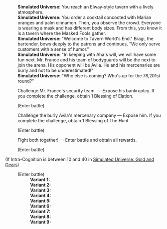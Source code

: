 {{Dialogue Start}}
:'''Simulated Universe:''' You reach an Elway-style tavern with a lively atmosphere.
:'''Simulated Universe:''' You order a cocktail concocted with Marian oranges and palm cinnamon. Then, you observe the crowd. Everyone is wearing a mask and has different body sizes. From this, you know it is a tavern where the Masked Fools gather.
:'''Simulated Universe:''' "Welcome to Tavern World's End." Bragi, the bartender, bows deeply to the patrons and continues, "We only serve customers with a sense of humor."
:'''Simulated Universe:''' "In keeping with Aha's will, we will have some fun next. Mr. France and his team of bodyguards will be the next to join the arena. His opponent will be Avila. He and his mercenaries are burly and not to be underestimated!"
:'''Simulated Universe:''' "Who else is coming? Who's up for the 78,201st round?"
:{{DIcon|Star}} Challenge Mr. France's security team. &mdash; Expose his bankruptcy. If you complete the challenge, obtain 1 Blessing of Elation.
:;(Enter battle)
::{{Enemy List|Automaton Grizzly*1/-25% HP}}
:{{DIcon|Star}} Challenge the burly Avila's mercenary company &mdash; Expose him. If you complete the challenge, obtain 1 Blessing of The Hunt.
:;(Enter battle)
::{{Enemy List|Automaton Hound*2/-25% HP; Automaton Direwolf*1/-25% HP}}
:{{DIcon|Star}} Fight both together! &mdash; Enter battle and obtain all rewards.
:;(Enter battle)
::{{Enemy List|Automaton Direwolf*1/-25% HP; Automaton Grizzly*1/-25% HP}}
;(If Intra-Cognition is between 10 and 40 in [[Simulated Universe: Gold and Gears]])
:{{SU Special Dialogue|Erudition|Use additional methods to get rid of both batches of "visitors."|Enter battle. After achieving victory, obtain 2 Blessing(s) of (Preservation/Remembrance/Nihility/Abundance/The Hunt/Destruction/Elation/Propagation/Erudition).}}
:;(Enter battle)
::'''Variant 1:''' {{Enemy List|Voidranger: Trampler*1/-25% HP; Aurumaton Gatekeeper*1/-25% HP}}
::'''Variant 2:''' {{Enemy List|Voidranger: Trampler*1/-25% HP; Aurumaton Gatekeeper*1/-25% HP}}
::'''Variant 3:''' {{Enemy List|Voidranger: Trampler*1/-25% HP; Aurumaton Gatekeeper*1/-25% HP}}
::'''Variant 4:''' {{Enemy List|Searing Prowler*1/-25% HP; Frigid Prowler*1/-25% HP}}
::'''Variant 5:''' {{Enemy List|Searing Prowler*1/-25% HP; Frigid Prowler*1/-25% HP}}
::'''Variant 6:''' {{Enemy List|Searing Prowler*1/-25% HP; Frigid Prowler*1/-25% HP}}
::'''Variant 7:''' {{Enemy List|The Ascended*1/-25% HP; Disciples of Sanctus Medicus: Shape Shifter*1/-25% HP}}
::'''Variant 8:''' {{Enemy List|The Ascended*1/-25% HP; Disciples of Sanctus Medicus: Shape Shifter*1/-25% HP}}
::'''Variant 9:''' {{Enemy List|The Ascended*1/-25% HP; Disciples of Sanctus Medicus: Shape Shifter*1/-25% HP}}
{{Dialogue End}}